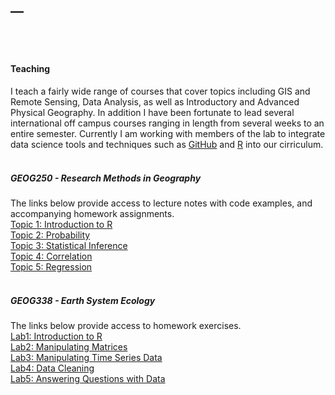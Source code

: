 ---
---

<link rel="stylesheet" href="styles.css" type="text/css">

<br>
<br>

#### Teaching
I teach a fairly wide range of courses that cover topics including GIS and Remote Sensing, Data Analysis, as well as Introductory and Advanced Physical Geography. In addition I have been fortunate to lead several international off campus courses ranging in length from several weeks to an entire semester. Currently I am working with members of the lab to integrate data science tools and techniques such as [GitHub](https://github.com/) and [R](https://www.r-project.org/) into our cirriculum.<br> 
<br>

##### GEOG250 - Research Methods in Geography
The links below provide access to lecture notes with code examples, and accompanying homework assignments.<br>
[Topic 1: Introduction to R](https://mloranty.github.io/GEOG250/01_Introduction_to_R.html)<br>
[Topic 2: Probability](https://mloranty.github.io/GEOG250/02_probability)<br>
[Topic 3: Statistical Inference](https://mloranty.github.io/GEOG250/03_inference)<br>
[Topic 4: Correlation](https://mloranty.github.io/GEOG250/04_correlation)<br>
[Topic 5: Regression](https://mloranty.github.io/GEOG250/05_regression.html)<br>
<br>

##### GEOG338 - Earth System Ecology
The links below provide access to homework exercises.<br>
[Lab1: Introduction to R](https://mloranty.github.io/GEOG338/Lab1)<br>
[Lab2: Manipulating Matrices](https://mloranty.github.io/GEOG338/Lab2)<br>
[Lab3: Manipulating Time Series Data](https://mloranty.github.io/GEOG338/Lab3)<br>
[Lab4: Data Cleaning](https://mloranty.github.io/GEOG338/Lab4)<br>
[Lab5: Answering Questions with Data](https://mloranty.github.io/GEOG338/Lab5)<br>

